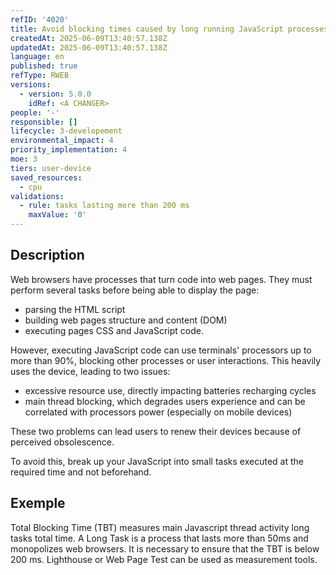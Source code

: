 ```yaml
---
refID: '4020'
title: Avoid blocking times caused by long running JavaScript processes
createdAt: 2025-06-09T13:40:57.138Z
updatedAt: 2025-06-09T13:40:57.138Z
language: en
published: true
refType: RWEB
versions:
  - version: 5.0.0
    idRef: <A CHANGER>
people: '-'
responsible: []
lifecycle: 3-developement
environmental_impact: 4
priority_implementation: 4
moe: 3
tiers: user-device
saved_resources:
  - cpu
validations:
  - rule: tasks lasting more than 200 ms
    maxValue: '0'
---
```


## Description

Web browsers have processes that turn code into web pages. They must perform several tasks before being able to display the page:

* parsing the HTML script
* building web pages structure and content (DOM)
* executing pages CSS and JavaScript code.

However, executing JavaScript code can use terminals' processors up to more than 90%, blocking other processes or user interactions. This heavily uses the device, leading to two issues:

* excessive resource use, directly impacting batteries recharging cycles
* main thread blocking, which degrades users experience and can be correlated with processors power (especially on mobile devices)

These two problems can lead users to renew their devices because of perceived obsolescence.

To avoid this, break up your JavaScript into small tasks executed at the required time and not beforehand.

## Exemple

Total Blocking Time (TBT) measures main Javascript thread activity long tasks total time. A Long Task is a process that lasts more than 50ms and monopolizes web browsers. It is necessary to ensure that the TBT is below 200 ms. Lighthouse or Web Page Test can be used as measurement tools.
